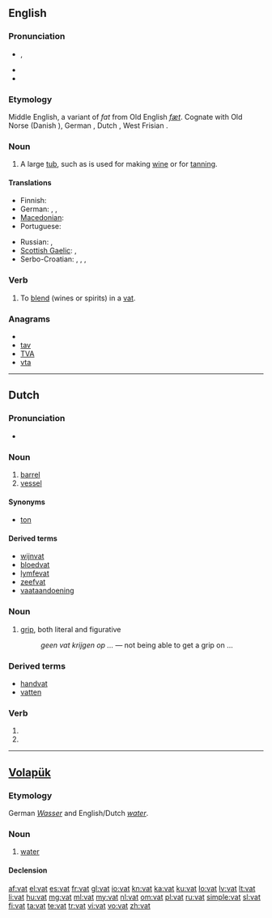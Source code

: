 {{also|VAT|vát}}
==English==

===Pronunciation===
* {{IPA|/væt/}}, {{SAMPA|/v{t/}}
* {{audio|en-us-vat.ogg|Audio (US)}}
* {{rhymes|æt}}

===Etymology===
Middle English, a variant of ''fat'' from Old English ''[[fæt]]''. Cognate with Old Norse {{term|fat||luggage, pail|lang=non}} (Danish {{term|fad|lang=da}}), German {{term|Faß}}, Dutch {{term|vat}}, West Frisian {{term|fet}}.

===Noun===
{{en-noun}}

# A large [[tub]], such as is used for making [[wine]] or for [[tanning]].

====Translations====
{{trans-top|A large tub, such as is used for making wine or for tanning}}
* Finnish: {{t+|fi|vati}}
* German: {{t+|de|Bottich|m}}, {{t-|de|Trog|m}}, {{t+|de|Wanne|f}}
* [[Macedonian]]: {{t-|mk|каца|f|tr=káca}}
* Portuguese: {{t|pt|tonel|m}}
{{trans-mid}}
* Russian: {{t+|ru|чан|m}}, {{t+|ru|бак|m}}
* [[Scottish Gaelic]]: {{t-|gd|amar|m|xs=Scottish Gaelic}}, {{t|gd|coire|m}}
* Serbo-Croatian: {{t|sh|kaca|xs=Serbo-Croatian}},  {{t|sh|maštel|xs=Serbo-Croatian}},  {{t|sh|čabar|xs=Serbo-Croatian}},  {{t|sh|bačva|xs=Serbo-Croatian}}
{{trans-bottom}}

===Verb===
{{en-verb|vat|t|ing}}

# {{transitive}} To [[blend]] (wines or spirits) in a [[vat]].

===Anagrams===
* {{alphagram|[[ATV#English|ATV]]}}
* [[tav#English|tav]]
* [[TVA#English|TVA]]
* [[vta#English|vta]]

----

==Dutch==

===Pronunciation===
* {{audio|Nl-vat.ogg|audio}}

===Noun===
{{nl-noun|g=n|vaten|dim1=vatje|dim2=vaatje}}

# [[barrel]]
# [[vessel]]

====Synonyms====
* [[ton]]

====Derived terms====
* [[wijnvat]]
* [[bloedvat]]
* [[lymfevat]]
* [[zeefvat]]
* [[vaataandoening]]

===Noun===
{{nl-noun|g=m|*|*}}

# [[grip]], both literal and figurative
#: ''geen vat krijgen op ...'' — not being able to get a grip on ...

===Derived terms===
* [[handvat]]
* [[vatten]]

===Verb===
{{infl|nl}}

# {{nl-verb-form|p=123|n=sg|t=pres|m=ind|vatten}}
# {{nl-verb-form|m=imp|vatten}}

----

==[[Volapük]]==

===Etymology===
German ''[[Wasser]]'' and English/Dutch ''[[water]]''.

===Noun===
{{vo-noun}}

# [[water]]

====Declension====
{{vo-decl-noun}}

[[af:vat]]
[[el:vat]]
[[es:vat]]
[[fr:vat]]
[[gl:vat]]
[[io:vat]]
[[kn:vat]]
[[ka:vat]]
[[ku:vat]]
[[lo:vat]]
[[lv:vat]]
[[lt:vat]]
[[li:vat]]
[[hu:vat]]
[[mg:vat]]
[[ml:vat]]
[[my:vat]]
[[nl:vat]]
[[om:vat]]
[[pl:vat]]
[[ru:vat]]
[[simple:vat]]
[[sl:vat]]
[[fi:vat]]
[[ta:vat]]
[[te:vat]]
[[tr:vat]]
[[vi:vat]]
[[vo:vat]]
[[zh:vat]]